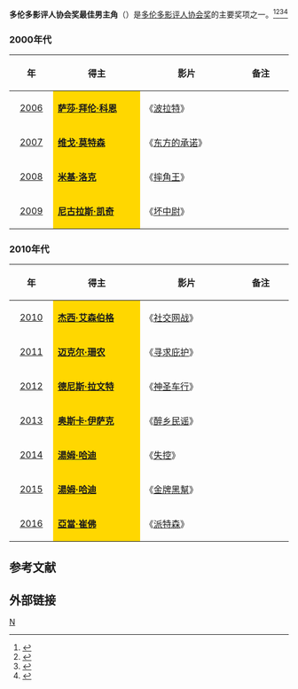 '''多伦多影评人协会奖最佳男主角'''（{{lang-en|'''Toronto Film Critics Association Award for Best Actor'''}}）是[[多伦多影评人协会|多伦多影评人协会奖]]的主要奖项之一。<ref>{{cite web |url=http://ent.sina.com.cn/m/f/2013-12-20/18334065420.shtml |title=《醉乡民谣》逆袭多伦多影评人协会奖 |accessdate=2013 |publisher=新浪网 |work= |language=zh-hans |archive-date=2014-04-07 |archive-url=https://web.archive.org/web/20140407080847/http://ent.sina.com.cn/m/f/2013-12-20/18334065420.shtml |dead-url=no }}</ref><ref>{{cite web |url=http://ent.163.com/12/1220/07/8J5D9SG5000300B1.html |title=多伦多影评人协会奖公布 《大师》获最佳影片 |accessdate=2012 |publisher=网易 |work= |language=zh-hans |archive-url=https://web.archive.org/web/20140407085806/http://ent.163.com/12/1220/07/8J5D9SG5000300B1.html |archive-date=2014-04-07 |dead-url=yes }}</ref><ref>{{cite web |url=http://ent.sina.com.cn/m/f/2010-12-16/14433179018.shtml |title=多伦多影评人协会奖揭晓 《社交网战》大满贯 |accessdate=2010 |publisher=新浪网 |work= |language=zh-hans |archive-date=2014-03-24 |archive-url=https://web.archive.org/web/20140324053357/http://ent.sina.com.cn/m/f/2010-12-16/14433179018.shtml |dead-url=no }}</ref><ref>{{cite web|url=http://www.022net.com/2012/12-19/446044293350874.html|title=多伦多影评人协会奖揭晓 《大师》获最佳影片|accessdate=2012|publisher=人民网|work=|language=zh-hans|deadurl=yes|archiveurl=https://web.archive.org/web/20160304194546/http://www.022net.com/2012/12-19/446044293350874.html|archivedate=2016-03-04}}</ref>

=== 2000年代 ===
{| class="wikitable" width="95%" cellpadding="5"
|-
!width="100"|年
!width="350"|得主
!width="350"|影片
!width="200"|备注
|-
|style="text-align:center;"| [[2006年多伦多影评人协会奖|2006]] ||  style="background:#FFD700;" |'''[[萨莎·拜伦·科恩|萨莎·拜伦·科恩]]''' || 《[[波拉特_(电影)|波拉特]]》 ||  
|-
|style="text-align:center;"| [[2007年多伦多影评人协会奖|2007]] ||  style="background:#FFD700;" |'''[[维戈·莫特森|维戈·莫特森]]''' ||《[[东方的承诺|东方的承诺]]》  ||  
|-
|style="text-align:center;"| [[2008年多伦多影评人协会奖|2008]] ||  style="background:#FFD700;" |'''[[米基·洛克|米基·洛克]]''' || 《[[摔角王|摔角王]]》 ||  
|-
|style="text-align:center;"| [[2009年多伦多影评人协会奖|2009]] ||  style="background:#FFD700;" |'''[[尼古拉斯·凯奇|尼古拉斯·凯奇]]''' || 《[[坏中尉|坏中尉]]》 ||  
|}

=== 2010年代 ===
{| class="wikitable" width="95%" cellpadding="5"
|-
!width="100"|年
!width="350"|得主
!width="350"|影片
!width="200"|备注
|-
|style="text-align:center;"| [[2010年多伦多影评人协会奖|2010]] ||  style="background:#FFD700;" | '''[[杰西·艾森伯格|杰西·艾森伯格]]''' ||《[[社交网战|社交网战]]》  ||  
|-
|style="text-align:center;"| [[2011年多伦多影评人协会奖|2011]] ||  style="background:#FFD700;" | '''[[迈克尔·珊农|迈克尔·珊农]]''' || 《[[寻求庇护|寻求庇护]]》 ||  
|-
|style="text-align:center;"| [[2012年多伦多影评人协会奖|2012]] ||  style="background:#FFD700;" | '''[[德尼斯·拉文特|德尼斯·拉文特]]'''|| 《[[神圣车行|神圣车行]]》 || 
|-
|style="text-align:center;"| [[2013年多伦多影评人协会奖|2013]] ||  style="background:#FFD700;" | '''[[奥斯卡·伊萨克|奥斯卡·伊萨克]]''' || 《[[醉乡民谣|醉乡民谣]]》 ||  
|-
|style="text-align:center;"| [[2014年多伦多影评人协会奖|2014]] ||  style="background:#FFD700;" | '''[[湯姆·哈迪|湯姆·哈迪]]''' || 《[[失控_(電影)|失控]]》 ||  
|-
|style="text-align:center;"| [[2015年多伦多影评人协会奖|2015]] ||  style="background:#FFD700;" | '''[[湯姆·哈迪|湯姆·哈迪]]''' || 《[[金牌黑幫|金牌黑幫]]》 ||  
|-
|style="text-align:center;"| [[2016年多伦多影评人协会奖|2016]] ||  style="background:#FFD700;" | '''[[亞當·崔佛|亞當·崔佛]]''' || 《[[派特森_(電影)|派特森]]》 ||  
|}

==参考文献==
{{reflist}}

== 外部链接 ==
{{多伦多影评人协会奖}}

[[Category:多伦多影评人协会奖|N]]